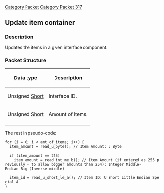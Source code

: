 [[Category Packet]]
[[Category Packet 317]]
{{packet|name=Update item container|description=Updates items in an interface component.|opcode=53|type=VARIABLE_SHORT|length=N/A|revision=317}}
== Update item container ==

=== Description ===
Updates the items in a given interface component.

=== Packet Structure ===


{| border=2
! Data type
! Description
|-
| Unsigned [[Data Types#Standard data types|Short]]
| Interface ID.
|-
| Unsigned [[Data Types#Standard data types|Short]]
| Amount of items.
|-
|}

The rest in pseudo-code:

 for (i = 0; i < amt_of_items; i++) {
   item_amount = read_u_byte(); // Item Amount: U Byte
 
   if (item_amount == 255)
     item_amount = read_int_me_b(); // Item Amount (if entered as 255 previously - to allow bigger amounts than 254): Integer Middle-Endian Big (Inverse middle)
   
   item_id = read_u_short_le_a(); // Item ID: U Short Little Endian Special A
 }